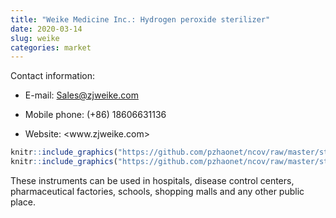 ```yaml
---
title: "Weike Medicine Inc.: Hydrogen peroxide sterilizer"
date: 2020-03-14
slug: weike
categories: market
---
```


Contact information:

- E-mail: <Sales@zjweike.com>

- Mobile phone: (+86) 18606631136

- Website: <www.zjweike.com>

```r
knitr::include_graphics("https://github.com/pzhaonet/ncov/raw/master/static/ads/weike2.jpg")
knitr::include_graphics("https://github.com/pzhaonet/ncov/raw/master/static/ads/weike3.jpg")
```

These instruments can be used in hospitals, disease control centers, pharmaceutical factories, schools, shopping malls and any other public place.